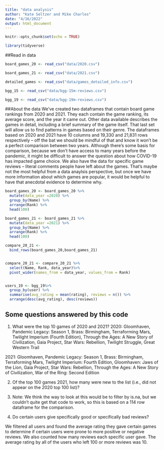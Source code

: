 ```yaml
---
title: "data analysis"
author: "Kate Seltzer and Mike Charles"
date: "4/16/2022"
output: html_document
---
```


```r
knitr::opts_chunk$set(echo = TRUE)
```


```r
library(tidyverse)
```

##Read in data
```r
board_games_20 <- read_csv("data/2020.csv")

board_games_21 <- read_csv("data/2021.csv")

detailed_games <- read_csv("data/games_detailed_info.csv")

bgg_15 <- read_csv("data/bgg-15m-reviews.csv")

bgg_19 <- read_csv("data/bgg-19m-reviews.csv")
```
##About the data
We've created two dataframes that contain board game rankings from 2020 and 2021. They each contain the game ranking, its average score, and the year it came out. Other data available describes the games in detail, including a brief summary of the game itself. That last set will allow us to find patterns in games based on their genre. The dataframes based on 2020 and 2021 have 10 columns and 19,330 and 21,831 rows respectively -- off the bat we should be mindful of that and know it won't be a perfect comparison between two years. Although there's some basis for comparison, because we don't have access to many years before the pandemic, it might be difficult to answer the question about how COVID-19 has impacted game choice. We also have the data for specific game reviews -- literal comments people have left about the games. That's maybe not the most helpful from a data anaylsis perspective, but once we have more information about which games are popular, it would be helpful to have that anecdotal evidence to determine why.

```r
board_games_20 <- board_games_20 %>%
  mutate(data_year =2020) %>% 
  group_by(Name) %>% 
  arrange(Rank) %>% 
  head(100)

board_games_21 <- board_games_21 %>% 
  mutate(data_year =2021) %>% 
  group_by(Name) %>% 
  arrange(Rank) %>% 
  head(100)

compare_20_21 <-
  bind_rows(board_games_20,board_games_21) 


compare_20_21 <- compare_20_21 %>% 
  select(Name, Rank, data_year)%>%
  pivot_wider(names_from = data_year, values_from = Rank) 


users_19 <- bgg_19%>%
  group_by(user) %>%
  summarise(avg_rating = mean(rating), reviews = n()) %>%
  arrange(desc(avg_rating), desc(reviews))

```


## Some questions answered by this code

1. What were the top 10 games of 2020 and 2021?
2020: Gloomhaven, Pandemic Legacy: Season 1, Brass: Birmingham, Terraforming Mars, Twilight Imperium (Fourth Edition), Through the Ages: A New Story of Civilization, Gaia Project, Star Wars: Rebellion, Twilight Struggle, Great Western Trail

2021: Gloomhaven, Pandemic Legacy: Season 1, Brass: Birmingham, Terraforming Mars, Twilight Imperium: Fourth Edition, Gloomhaven: Jaws of the Lion, Gaia Project, Star Wars: Rebellion, Through the Ages: A New Story of Civilization, War of the Ring: Second Edition

2. Of the top 100 games 2021, how many were new to the list (i.e., did not appear on the 2020 top 100 list)?

14. Note: We think the way to look at this would be to filter by is.na, but we couldn't quite get that code to work, so this is based on a 114 row dataframe for the comparison. 

3. Do certain users give specifically good or specifically bad reviews? 

We filtered all users and found the average rating they gave certain games to determine if certain users were prone to more positive or negative reviews. We also counted how many reviews each specific user gave. The average rating by all of the users who left 100 or more reviews was 10.